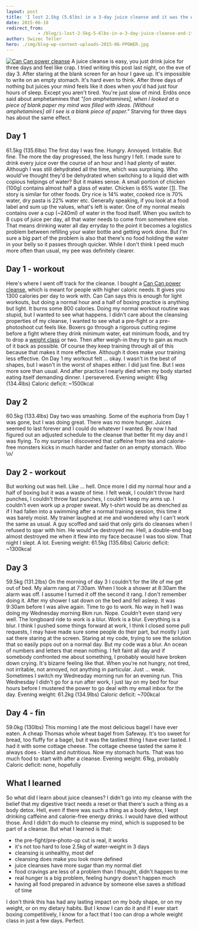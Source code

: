 ```yaml
---
layout: post
title: 'I lost 2.5kg (5.6lbs) in a 3-day juice cleanse and it was the worst'
date: 2015-06-18
redirect_from: 
            - /blog/i-lost-2-5kg-5-6lbs-in-a-3-day-juice-cleanse-and-it-was-the-worst/swizec/6691
author: Swizec Teller
hero: ./img/blog-wp-content-uploads-2015-06-PPOWER.jpg
---
```

[![Can Can power cleanse](./img/blog-wp-content-uploads-2015-06-PPOWER.jpg)](http://cancancleanse.com/) A juice cleanse is easy, you just drink juice for three days and feel like crap. I tried writing this post last night, on the eve of day 3. After staring at the blank screen for an hour I gave up. It's impossible to write on an empty stomach. It's hard even to think. After three days of nothing but juices your mind feels like it does when you'd had just four hours of sleep. Except you aren't tired. You're just slow of mind. Erdös once said about amphetamines that _"\[on amphetamines], when I looked at a piece of blank paper my mind was filled with ideas. \[Without amphetamines] all I see is a blank piece of paper."_ Starving for three days has about the same effect.

## Day 1

61.5kg (135.6lbs) The first day I was fine. Hungry. Annoyed. Irritable. But fine. The more the day progressed, the less hungry I felt. I made sure to drink every juice over the course of an hour and I had plenty of water. Although I was still dehydrated all the time, which was surprising. Who would've thought they'd be dehydrated when switching to a liquid diet with copious helpings of water? But it makes sense. A small portion of chicken (100g) contains almost half a glass of water. Chicken is 65% water [\[1\]](http://www.fsis.usda.gov/wps/wcm/connect/42a903e2-451d-40ea-897a-22dc74ef6e1c/Water_in_Meats.pdf?MOD=AJPERES). The story is similar for other foods. Dry rice is 14% water, cooked rice is 70% water, dry pasta is 22% water etc. Generally speaking, if you look at a food label and sum up the values, what's left is water. One of my normal meals contains over a cup (~240ml) of water in the food itself. When you switch to 8 cups of juice per day, all that water needs to come from somewhere else. That means drinking water all day erryday to the point it becomes a logistics problem between refilling your water bottle and getting work done. But I'm sure a big part of the problem is also that there's no food holding the water in your belly so it passes through quicker. While I don't think I peed much more often than usual, my pee was definitely clearer.

## Day 1 - workout

Here's where I went off track for the cleanse. I bought a [Can Can power cleanse](http://cancancleanse.com/), which is meant for people with higher caloric needs. It gives you 1300 calories per day to work with. Can Can says this is enough for light workouts, but doing a normal hour and a half of boxing practice is anything but light. It burns some 800 calories. Doing my normal workout routine was stupid, but I wanted to see what happens. I didn't care about the cleansing properties of my cleanse, I wanted to see what a pre-fight or a pre-photoshoot cut feels like. Boxers go through a rigorous cutting regime before a fight where they drink minimum water, eat minimum foods, and try to drop a [weight class](http://en.wikipedia.org/wiki/Weight_class_%28boxing%29 "Weight class (boxing)") or two. Then after weigh-in they try to gain as much of it back as possible. Of course they keep training through all of this because that makes it more effective. Although it does make your training less effective. On Day 1 my workout felt ... okay. I wasn't in the best of shapes, but I wasn't in the worst of shapes either. I did just fine. But I _was_ more sore than usual. And after practice I nearly died when my body started eating itself demanding dinner. I persevered. Evening weight: 61kg (134.4lbs) Caloric deficit: ~1500kcal

## Day 2

60.5kg (133.4lbs) Day two was smashing. Some of the euphoria from Day 1 was gone, but I was doing great. There was no more hunger. Juices seemed to last forever and I could do whatever I wanted. By now I had figured out an adjusted schedule to the cleanse that better fit my day and I was flying. To my surprise I discovered that caffeine from tea and calorie-free monsters kicks in much harder and faster on an empty stomach. Woo \\o/

## Day 2 - workout

But working out was hell. Like ... hell. Once more I did my normal hour and a half of boxing but it was a waste of time. I felt weak, I couldn't throw hard punches, I couldn't throw fast punches, I couldn't keep my arms up. I couldn't even work up a proper sweat. My t-shirt would be as drenched as if I had fallen into a swimming after a normal training session, this time it was barely moist. My trainer laughed at me and wondered why I can't work the same as usual. A guy scoffed and said that only girls do cleanses when I refused to spar with him. He would've destroyed me. Hell, a double-end bag almost destroyed me when it flew into my face because I was too slow. That night I slept. A lot. Evening weight: 61.5kg (135.6lbs) Caloric deficit: ~1300kcal

## Day 3

59.5kg (131.2lbs) On the morning of day 3 I couldn't for the life of me get out of bed. My alarm rang at 7:30am. When I took a shower at 8:30am the alarm was off. I assume I turned it off the second it rang. I don't remember doing it. After my shower I sat down on the bed and fell asleep. It was 9:30am before I was alive again. Time to go to work. No way in hell I was doing my Wednesday morning 8km run. Nope. Couldn't even stand very well. The longboard ride to work is a blur. Work is a blur. Everything is a blur. I think I pushed some things forward at work, I think I closed some pull requests, I may have made sure some people do their part, but mostly I just sat there staring at the screen. Staring at my code, trying to see the solution that so easily pops out on a normal day. But my code was a blur. An ocean of numbers and letters that mean nothing. I felt faint all day and if somebody confronted me about something, I probably would have broken down crying. It's bizarre feeling like that. When you're not hungry, not tired, not irritable, not annoyed, not anything in particular. Just ... weak. Sometimes I switch my Wednesday morning run for an evening run. This Wednesday I didn't go for a run after work, I just lay on my bed for four hours before I mustered the power to go deal with my email inbox for the day. Evening weight: 61.2kg (134.9lbs) Caloric deficit: ~700kcal

## Day 4 - fin

59.0kg (130lbs) This morning I ate the most delicious bagel I have ever eaten. A cheap Thomas whole wheat bagel from Safeway. It's too sweet for bread, too fluffy for a bagel, but it was the tastiest thing I have ever tasted. I had it with some cottage cheese. The cottage cheese tasted the same it always does - bland and nutritious. Now my stomach hurts. That was too much food to start with after a cleanse. Evening weight: 61kg, probably Caloric deficit: none, hopefully

## What I learned

So what did I learn about juice cleanses? I didn't go into my cleanse with the belief that my digestive tract needs a reset or that there's such a thing as a body detox. Hell, even if there was such a thing as a body detox, I kept drinking caffeine and calorie-free energy drinks. I would have died without those. And I didn't do much to cleanse my mind, which is supposed to be part of a cleanse. But what I learned is that:

- the pre-fight/pre-photo-op cut is real, it works
- it's not too hard to lose 2.5kg of water-weight in 3 days
- cleansing is unhealthy, most def
- cleansing does make you look more defined
- juice cleanses have more sugar than my normal diet
- food cravings are less of a problem than I thought, didn't happen to me
- real hunger is a big problem, feeling hungry doesn't happen much
- having all food prepared in advance by someone else saves a shitload of time

I don't think this has had any lasting impact on my body shape, or on my weight, or on my dietary habits. But I know I can do it and if I ever start boxing competitively, I know for a fact that I too can drop a whole weight class in just a few days. Perfect.